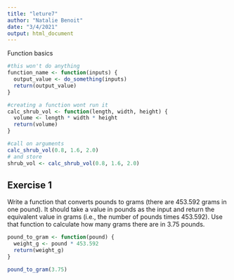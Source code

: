 ```yaml
---
title: "leture7"
author: "Natalie Benoit"
date: "3/4/2021"
output: html_document
---
```


Function basics
```r
#this won't do anything
function_name <- function(inputs) {
  output_value <- do_something(inputs)
  return(output_value)
}

#creating a function wont run it
calc_shrub_vol <- function(length, width, height) {
  volume <- length * width * height
  return(volume)
}

#call on arguments 
calc_shrub_vol(0.8, 1.6, 2.0)
# and store 
shrub_vol <- calc_shrub_vol(0.8, 1.6, 2.0)
```


## Exercise 1
Write a function that converts pounds to grams (there are 453.592 grams in one pound). It should take a value in pounds as the input and return the equivalent value in grams (i.e., the number of pounds times 453.592). Use that function to calculate how many grams there are in 3.75 pounds.
```r
pound_to_gram <- function(pound) {
  weight_g <- pound * 453.592
  return(weight_g)
}

pound_to_gram(3.75)
```


```r

```


